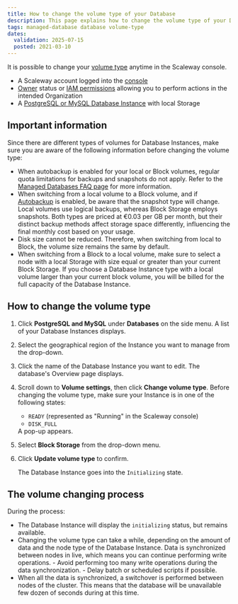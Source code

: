 ```yaml
---
title: How to change the volume type of your Database
description: This page explains how to change the volume type of your Database
tags: managed-database database volume-type
dates:
  validation: 2025-07-15
  posted: 2021-03-10
---
```



It is possible to change your [volume type](/managed-databases-for-postgresql-and-mysql/concepts/#volume-type) anytime in the Scaleway console.

<Requirements />

- A Scaleway account logged into the [console](https://console.scaleway.com)
- [Owner](/iam/concepts/#owner) status or [IAM permissions](/iam/concepts/#permission) allowing you to perform actions in the intended Organization
- A [PostgreSQL or MySQL Database Instance](/managed-databases-for-postgresql-and-mysql/quickstart/) with local Storage

## Important information

Since there are different types of volumes for Database Instances, make sure you are aware of the following information before changing the volume type:

- When autobackup is enabled for your local or Block volumes, regular quota limitations for backups and snapshots do not apply. Refer to the [Managed Databases FAQ page](/managed-databases-for-postgresql-and-mysql/faq/#why-is-my-number-of-active-backupssnapshots-exceeding-the-quota) for more information.
- When switching from a local volume to a Block volume, and if [Autobackup](/managed-databases-for-postgresql-and-mysql/how-to/enable-autobackup/) is enabled, be aware that the snapshot type will change. Local volumes use logical backups, whereas Block Storage employs snapshots. Both types are priced at €0.03 per GB per month, but their distinct backup methods affect storage space differently, influencing the final monthly cost based on your usage.
- Disk size cannot be reduced. Therefore, when switching from local to Block, the volume size remains the same by default.
- When switching from a Block to a local volume, make sure to select a node with a local Storage with size equal or greater than your current Block Storage. If you choose a Database Instance type with a local volume larger than your current block volume, you will be billed for the full capacity of the Database Instance.


## How to change the volume type

1. Click **PostgreSQL and MySQL** under **Databases** on the side menu. A list of your Database Instances displays.
2. Select the geographical region of the Instance you want to manage from the drop-down.
3. Click the name of the Database Instance you want to edit. The database's Overview page displays.
4. Scroll down to **Volume settings**, then click **Change volume type**.
    <Message type="important">
      Before changing the volume type, make sure your Instance is in one of the following states:
      - `READY` (represented as "Running" in the Scaleway console)
      - `DISK_FULL`
    </Message>
    A pop-up appears.
5. Select **Block Storage** from the drop-down menu.
6. Click **Update volume type** to confirm.

    The Database Instance goes into the `Initializing` state.


## The volume changing process

During the process:

- The Database Instance will display the `initializing` status, but remains available.
- Changing the volume type can take a while, depending on the amount of data and the node type of the Database Instance. Data is synchronized between nodes in live, which means you can continue performing write operations.
    <Message type="tip">
      - Avoid performing too many write operations during the data synchronization.
      - Delay batch or scheduled scripts if possible.
    </Message>
- When all the data is synchronized, a switchover is performed between nodes of the cluster. This means that the database will be unavailable few dozen of seconds during at this time.

